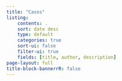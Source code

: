 ```yaml
---
title: "Casos"
listing:
    contents: .
    sort: date desc
    type: default
    categories: true
    sort-ui: false
    filter-ui: true
    fields: [title, author, description]
page-layout: full
title-block-bannerrR: false
---
```

